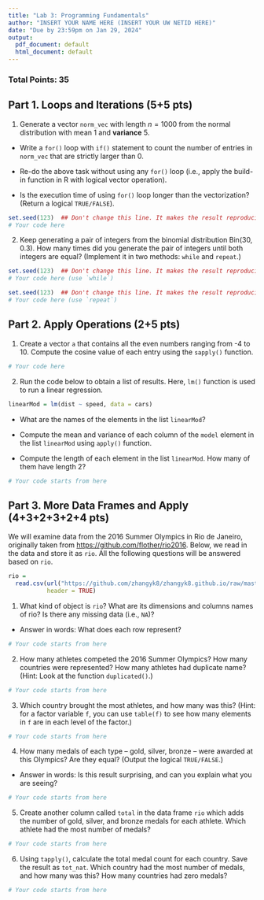 ```yaml
---
title: "Lab 3: Programming Fundamentals"
author: "INSERT YOUR NAME HERE (INSERT YOUR UW NETID HERE)"
date: "Due by 23:59pm on Jan 29, 2024"
output:
  pdf_document: default
  html_document: default
---
```


### Total Points: 35

## Part 1. Loops and Iterations (5+5 pts)

1. Generate a vector `norm_vec` with length $n=1000$ from the normal distribution with mean 1 and **variance** 5.

  - Write a `for()` loop with `if()` statement to count the number of entries in `norm_vec` that are strictly larger than 0.
  
  - Re-do the above task without using any `for()` loop (i.e., apply the build-in function in R with logical vector operation).
  
  - Is the execution time of using `for()` loop longer than the vectorization? (Return a logical `TRUE/FALSE`).

```r
set.seed(123)  ## Don't change this line. It makes the result reproducible.
# Your code here
```


2. Keep generating a pair of integers from the binomial distribution $\mathrm{Bin}(30, 0.3)$. How many times did you generate the pair of integers until both integers are equal? (Implement it in two methods: `while` and `repeat`.)


```r
set.seed(123)  ## Don't change this line. It makes the result reproducible.
# Your code here (use `while`)
```


```r
set.seed(123)  ## Don't change this line. It makes the result reproducible.
# Your code here (use `repeat`)
```


## Part 2. Apply Operations (2+5 pts)

1. Create a vector `a` that contains all the even numbers ranging from -4 to 10. Compute the cosine value of each entry using the `sapply()` function.

```r
# Your code here
```

2. Run the code below to obtain a list of results. Here, `lm()` function is used to run a linear regression.

```r
linearMod = lm(dist ~ speed, data = cars) 
```

  - What are the names of the elements in the list `linearMod`?
  
  - Compute the mean and variance of each column of the `model` element in the list `linearMod` using `apply()` function.
  
  - Compute the length of each element in the list `linearMod`. How many of them have length 2?

```r
# Your code starts from here
```

## Part 3. More Data Frames and Apply (4+3+2+3+2+4 pts)

We will examine data from the 2016 Summer Olympics in Rio de Janeiro, originally taken from [https://github.com/flother/rio2016](https://github.com/flother/rio2016). Below, we read in the data and store it as `rio`. All the following questions will be answered based on `rio`.

```r
rio = 
  read.csv(url("https://github.com/zhangyk8/zhangyk8.github.io/raw/master/_teaching/file_stat302/Data/rio.csv"), 
           header = TRUE)
```

1. What kind of object is `rio`? What are its dimensions and columns names of rio? Is there any missing data (i.e., `NA`)?

  - Answer in words: What does each row represent?

```r
# Your code starts from here
```

2. How many athletes competed the 2016 Summer Olympics? How many countries were represented? How many athletes had duplicate name? (Hint: Look at the function `duplicated()`.) 

```r
# Your code starts from here
```


3. Which country brought the most athletes, and how many was this? (Hint: for a
factor variable `f`, you can use `table(f)` to see how many elements in `f` are in each level of the factor.)

```r
# Your code starts from here
```

4. How many medals of each type -- gold, silver, bronze -- were awarded at this Olympics? Are they equal? (Output the logical `TRUE/FALSE`.) 

  - Answer in words: Is this result surprising, and can you explain what you are seeing?

```r
# Your code starts from here
```

5. Create another column called `total` in the data frame `rio` which adds the number of gold, silver, and bronze medals for each athlete. Which athlete had the most number of medals? 

```r
# Your code starts from here
```


6. Using `tapply()`, calculate the total medal count for each country. Save the result as `tot_nat`. Which country had the most number of medals, and how many was this? How many countries had zero medals?

```r
# Your code starts from here
```

